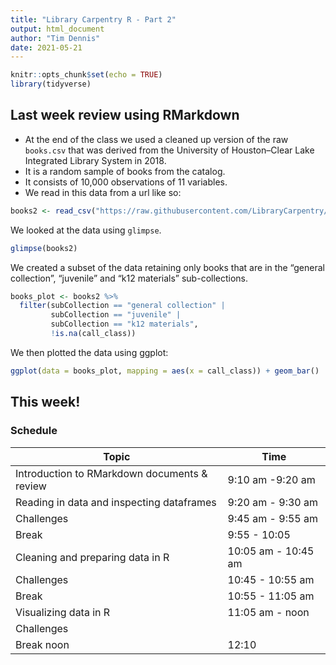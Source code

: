 ```yaml
---
title: "Library Carpentry R - Part 2"
output: html_document
author: "Tim Dennis"
date: 2021-05-21
---
```


```r
knitr::opts_chunk$set(echo = TRUE)
library(tidyverse)
```

## Last week review using RMarkdown

* At the end of the class we used a cleaned up version of the raw `books.csv` that was derived from the University of Houston–Clear Lake Integrated Library System in 2018.
* It is a random sample of books from the catalog. 
* It consists of 10,000 observations of 11 variables. 
* We read in this data from a url like so: 

```r
books2 <- read_csv("https://raw.githubusercontent.com/LibraryCarpentry/lc-r/main/data/books_reformatted.csv")
```

We looked at the data using `glimpse`. 

```r
glimpse(books2)
```

We created a subset of the data retaining only books that are in the "general collection", "juvenile" and "k12 materials" sub-collections. 

```r
books_plot <- books2 %>% 
  filter(subCollection == "general collection" |
         subCollection == "juvenile" |
         subCollection == "k12 materials",
         !is.na(call_class))
```

We then plotted the data using ggplot: 

```r
ggplot(data = books_plot, mapping = aes(x = call_class)) + geom_bar()
```

## This week! 

### Schedule 

| Topic | Time |
| ------- | ----- | 
| Introduction to RMarkdown documents & review | 9:10 am -9:20 am |
| Reading in data and inspecting dataframes | 9:20 am - 9:30 am |
| Challenges | 9:45 am - 9:55 am |
| Break | 9:55 - 10:05 | 
| Cleaning and preparing data in R | 10:05 am - 10:45 am | 
| Challenges | 10:45 - 10:55 am |
| Break | 10:55 - 11:05 am |
| Visualizing data in R | 11:05 am - noon |
| Challenges |  | 
| Break noon | 12:10 |  


